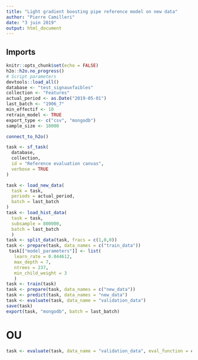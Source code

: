 ```yaml
---
title: "Light gradient boosting pipe reference model on new data"
author: "Pierre Camilleri"
date: "3 juin 2019"
output: html_document
---
```


## Imports
```r
knitr::opts_chunk$set(echo = FALSE)
h2o::h2o.no_progress()
# Script parameters
devtools::load_all()
database <- "test_signauxfaibles"
collection <- "Features"
actual_period <- as.Date("2019-05-01")
last_batch <- "1906_7"
min_effectif <- 10
retrain_model <- TRUE
export_type <- c("csv", "mongodb")
sample_size <- 10000
```

```r
connect_to_h2o()
```

```r
task <- sf_task(
  database,
  collection,
  id = "Reference evaluation canvas",
  verbose = TRUE
)

task <- load_new_data(
  task = task,
  periods = actual_period,
  batch = last_batch
)
task <- load_hist_data(
  task = task,
  subsample = 800000,
  batch = last_batch
  )
task <- split_data(task, fracs = c(1,0,0))
task <- prepare(task, data_names = c("train_data"))
 task[["model_parameters"]] <- list(
   learn_rate = 0.044612,
   max_depth = 7,
   ntrees = 237,
   min_child_weight = 3
   )
task <- train(task)
task <- prepare(task, data_names = c("new_data"))
task <- predict(task, data_names = "new_data")
task <- evaluate(task, data_name = "validation_data")
save(task)
export(task, "mongodb", batch = last_batch)
```

# OU
```r
task <- evaluate(task, data_name = "validation_data", eval_function = custom_eval_urssaf())
```

